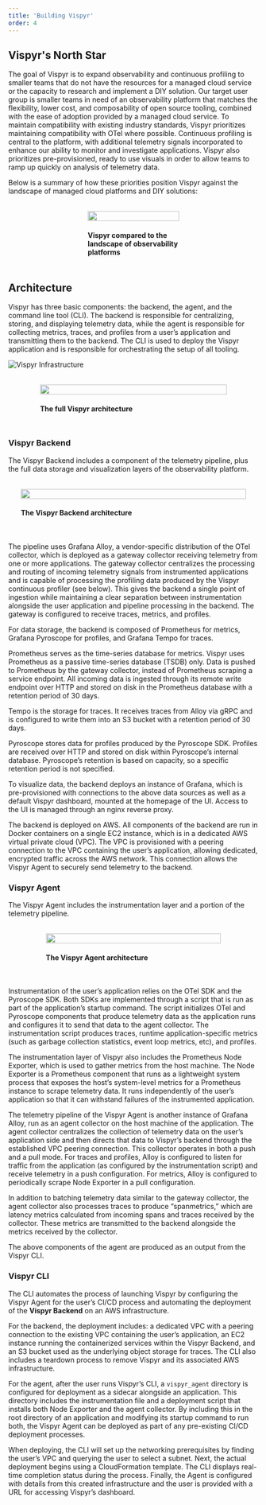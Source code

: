 ```yaml
---
title: 'Building Vispyr'
order: 4
---
```



## Vispyr's North Star

The goal of Vispyr is to expand observability and continuous profiling to smaller teams that do not have the resources for a managed cloud service or the capacity to research and implement a DIY solution. Our target user group is smaller teams in need of an observability platform that matches the flexibility, lower cost, and composability of open source tooling, combined with the ease of adoption provided by a managed cloud service. To maintain compatibility with existing industry standards, Vispyr prioritizes maintaining compatibility with OTel where possible. Continuous profiling is central to the platform, with additional telemetry signals incorporated to enhance our ability to monitor and investigate applications. Vispyr also prioritizes pre-provisioned, ready to use visuals in order to allow teams to ramp up quickly on analysis of telemetry data.

Below is a summary of how these priorities position Vispyr against the landscape of managed cloud platforms and DIY solutions:

<figure style="display: flex; flex-direction: column; justify-content: center; margin: 2rem 10rem;">
  <img
    src={vendorComparison.src}
    style="width: 100%"
  />
  <h4>Vispyr compared to the landscape of observability platforms</h4>
</figure>

## Architecture

Vispyr has three basic components: the backend, the agent, and the command line tool (CLI). The backend is responsible for centralizing, storing, and displaying telemetry data, while the agent is responsible for collecting metrics, traces, and profiles from a user’s application and transmitting them to the backend. The CLI is used to deploy the Vispyr application and is responsible for orchestrating the setup of all tooling.

<Image src={vispyrInfrastructure} alt="Vispyr Infrastructure" />

<figure style="display: flex; flex-direction: column; justify-content: center; margin: 2rem 4rem;">
  <img
    src={vispyrInfrastructure.src}
    style="width: 100%"
  />
  <h4>The full Vispyr architecture</h4>
</figure>

### Vispyr Backend

The Vispyr Backend includes a component of the telemetry pipeline, plus the full data storage and visualization layers of the observability platform. 

<figure style="display: flex; flex-direction: column; justify-content: center; margin: 2rem 5%;">
  <img
    src={vispyrBackend.src}
    style="width: 100%"
  />
  <h4>The Vispyr Backend architecture</h4>
</figure>

The pipeline uses Grafana Alloy, a vendor-specific distribution of the OTel collector, which is deployed as a gateway collector receiving telemetry from one or more applications. The gateway collector centralizes the processing and routing of incoming telemetry signals from instrumented applications and is capable of processing the profiling data produced by the Vispyr continuous profiler (see below). This gives the backend a single point of ingestion while maintaining a clear separation between instrumentation alongside the user application and pipeline processing in the backend. The gateway is configured to receive traces, metrics, and profiles.

For data storage, the backend is composed of Prometheus for metrics, Grafana Pyroscope for profiles, and Grafana Tempo for traces.

Prometheus serves as the time-series database for metrics. Vispyr uses Prometheus as a passive time-series database (TSDB) only. Data is pushed to Prometheus by the gateway collector, instead of Prometheus scraping a service endpoint. All incoming data is ingested through its remote write endpoint over HTTP and stored on disk in the Prometheus database with a retention period of 30 days.

Tempo is the storage for traces. It receives traces from Alloy via gRPC and is configured to write them into an S3 bucket with a retention period of 30 days.

Pyroscope stores data for profiles produced by the Pyroscope SDK. Profiles are received over HTTP and stored on disk within Pyroscope’s internal database. Pyroscope’s retention is based on capacity, so a specific retention period is not specified.

To visualize data, the backend deploys an instance of Grafana, which is pre-provisioned with connections to the above data sources as well as a default Vispyr dashboard, mounted at the homepage of the UI. Access to the UI is managed through an nginx reverse proxy.

The backend is deployed on AWS. All components of the backend are run in Docker containers on a single EC2 instance, which is in a dedicated AWS virtual private cloud (VPC). The VPC is provisioned with a peering connection to the VPC containing the user’s application, allowing dedicated, encrypted traffic across the AWS network. This connection allows the Vispyr Agent to securely send telemetry to the backend.

### Vispyr Agent

The Vispyr Agent includes the instrumentation layer and a portion of the telemetry pipeline.

<figure style="display: flex; flex-direction: column; justify-content: center; margin: 2rem 15%;">
  <img
    src={vispyrAgent.src}
    style="width: 100%"
  />
  <h4>The Vispyr Agent architecture</h4>
</figure>

Instrumentation of the user’s application relies on the OTel SDK and the Pyroscope SDK. Both SDKs are implemented through a script that is run as part of the application’s startup command. The script initializes OTel and Pyroscope components that produce telemetry data as the application runs and configures it to send that data to the agent collector. The instrumentation script produces traces, runtime application-specific metrics (such as garbage collection statistics, event loop metrics, etc), and profiles.

The instrumentation layer of Vispyr also includes the Prometheus Node Exporter, which is used to gather metrics from the host machine. The Node Exporter is a Prometheus component that runs as a lightweight system process that exposes the host’s system-level metrics for a Prometheus instance to scrape telemetry data. It runs independently of the user’s application so that it can withstand failures of the instrumented application. 

The telemetry pipeline of the Vispyr Agent is another instance of Grafana Alloy, run as an agent collector on the host machine of the application. The agent collector centralizes the collection of telemetry data on the user’s application side and then directs that data to Vispyr’s backend through the established VPC peering connection. This collector operates in both a push and a pull mode. For traces and profiles, Alloy is configured to listen for traffic from the application (as configured by the instrumentation script) and receive telemetry in a push configuration. For metrics, Alloy is configured to periodically scrape Node Exporter in a pull configuration.

In addition to batching telemetry data similar to the gateway collector, the agent collector also processes traces to produce “spanmetrics,” which are latency metrics calculated from incoming spans and traces received by the collector. These metrics are transmitted to the backend alongside the metrics received by the collector.

The above components of the agent are produced as an output from the Vispyr CLI.

### Vispyr CLI

The CLI automates the process of launching Vispyr by configuring the Vispyr Agent for the user’s CI/CD process and automating the deployment of the **Vispyr Backend** on an AWS infrastructure.

For the backend, the deployment includes: a dedicated VPC with a peering connection to the existing VPC containing the user’s application, an EC2 instance running the containerized services within the Vispyr Backend, and an S3 bucket used as the underlying object storage for traces. The CLI also includes a teardown process to remove Vispyr and its associated AWS infrastructure.

For the agent, after the user runs Vispyr’s CLI, a `vispyr_agent` directory is configured for deployment as a sidecar alongside an application. This directory includes the instrumentation file and a deployment script that installs both Node Exporter and the agent collector. By including this in the root directory of an application and modifying its startup command to run both, the Vispyr Agent can be deployed as part of any pre-existing CI/CD deployment processes.

When deploying, the CLI will set up the networking prerequisites by finding the user’s VPC and querying the user to select a subnet. Next, the actual deployment begins using a CloudFormation template. The CLI displays real-time completion status during the process. Finally, the Agent is configured with details from this created infrastructure and the user is provided with a URL for accessing Vispyr’s dashboard.
